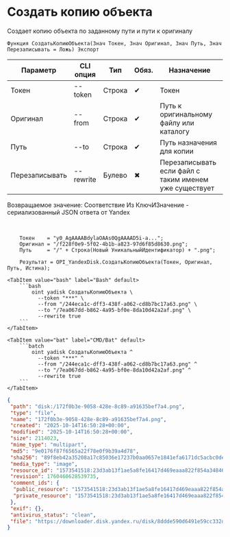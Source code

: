 ﻿---
sidebar_position: 5
description: Создать копию объекта и другие функции для работы с Yandex Disk в Открытом пакете интеграций - бесплатной open-source библиотеке интеграций для 1С:Предприятие 8, OneScript и CLI
keywords: [1C, 1С, 1С:Предприятие, 1С:Предприятие 8.3, API, Интеграция, Сервисы, Обмен, OneScript, CLI, Yandex Disk]
---


# Создать копию объекта
 Создает копию объекта по заданному пути и пути к оригиналу



`Функция СоздатьКопиюОбъекта(Знач Токен, Знач Оригинал, Знач Путь, Знач Перезаписывать = Ложь) Экспорт`

  | Параметр | CLI опция | Тип | Обяз. | Назначение |
  |-|-|-|-|-|
  | Токен | --token | Строка | &#x2714; | Токен |
  | Оригинал | --from | Строка | &#x2714; | Путь к оригинальному файлу или каталогу |
  | Путь | --to | Строка | &#x2714; | Путь назначения для копии |
  | Перезаписывать | --rewrite | Булево | &#x2716; | Перезаписывать если файл с таким именем уже существует |

  
  Возвращаемое значение:   Соответствие Из КлючИЗначение - сериализованный JSON ответа от Yandex

<br/>



```bsl title="Пример использования для 1С:Предприятие/OneScript"
    Токен    = "y0_AgAAAABdylaOAAs0QgAAAAD5i-a...";
    Оригинал = "/f228f0e9-5f02-4b1b-a823-97d6f85d8630.png";
    Путь     = "/" + Строка(Новый УникальныйИдентификатор) + ".png";

    Результат = OPI_YandexDisk.СоздатьКопиюОбъекта(Токен, Оригинал, Путь, Истина);
```
    

 <Tabs>
  
    <TabItem value="bash" label="Bash" default>
        ```bash
            oint yadisk СоздатьКопиюОбъекта \
              --token "***" \
              --from "/244eca1c-dff3-438f-a062-cd8b7bc17a63.png" \
              --to "/7ea067dd-b862-4a95-bf0e-8da10d42a2af.png" \
              --rewrite true
        ```
    </TabItem>
  
    <TabItem value="bat" label="CMD/Bat" default>
        ```batch
            oint yadisk СоздатьКопиюОбъекта ^
              --token "***" ^
              --from "/244eca1c-dff3-438f-a062-cd8b7bc17a63.png" ^
              --to "/7ea067dd-b862-4a95-bf0e-8da10d42a2af.png" ^
              --rewrite true
        ```
    </TabItem>
</Tabs>


```json title="Результат"
{
 "path": "disk:/172f0b3e-9058-428e-8c89-a91635bef7a4.png",
 "type": "file",
 "name": "172f0b3e-9058-428e-8c89-a91635bef7a4.png",
 "created": "2025-10-14T16:50:28+00:00",
 "modified": "2025-10-14T16:50:28+00:00",
 "size": 2114023,
 "mime_type": "multipart",
 "md5": "9e0176f87f6565a22f78e0f9b39a4d78",
 "sha256": "89f8eb42a35208a17c85036e17237b0aa0657e1841efa6171dc5acbc0dea9e18",
 "media_type": "image",
 "resource_id": "1573541518:23d3ab13f1ae5a8fe16417d469eaaa822f854a34846ba7afff7e4bbf23e83a96",
 "revision": 1760460628539735,
 "comment_ids": {
  "public_resource": "1573541518:23d3ab13f1ae5a8fe16417d469eaaa822f854a34846ba7afff7e4bbf23e83a96",
  "private_resource": "1573541518:23d3ab13f1ae5a8fe16417d469eaaa822f854a34846ba7afff7e4bbf23e83a96"
 },
 "exif": {},
 "antivirus_status": "clean",
 "file": "https://downloader.disk.yandex.ru/disk/8ddde590d6491e59cc332d36e8706bec4e2385502bd6a2d60bf9130d7a673171/68eeb795/Kdpe3dFisZLPovVA4r-aBmpkby3AOQiLsayEHYapOMw2ylFGSbZZrsWtGPTvHxG_-QDrqSGFBOOsS3b3gKT1zA%3D%3D?uid=1573541518&filename=172f0b3e-9058-428e-8c89-a91635bef7a4.png&disposition=attachment&hash=&limit=0&content_type=multipart&owner_uid=1573541518&fsize=2114023&hid=03d7263840468e281bd0b238a26e7d0d&media_type=image&tknv=v3&etag=9e0176f87f6565a22f78e0f9b39a4d78"
}
```
